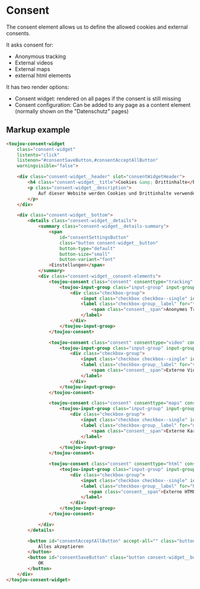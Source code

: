 # Consent

The consent element allows us to define the allowed cookies and external consents.

It asks consent for:
- Anonymous tracking
- External videos
- External maps
- external html elements

It has two render options:
- Consent widget: rendered on all pages if the consent is still missing
- Consent configuration: Can be added to any page as a content element (normally shown on the "Datenschutz" pages)

## Markup example
```html
<toujou-consent-widget
    class="consent-widget"
    listento="click"
    listenon="#consentSaveButton,#consentAcceptAllButton"
    warningvisible="false">

    <div class="consent-widget__header" slot="consentWidgetHeader">
        <h4 class="consent-widget__title">Cookies &amp; Drittinhalte</h4>
        <p class="consent-widget__description">
            Auf dieser Website werden Cookies und Drittinhalte verwendet. Im Folgenden können Sie Ihre Zustimmung geben oder widerrufen. Weitere Informationen finden Sie in unserer <a class="consent-widget__description-link" href="/datenschutz/">Datenschutzerklärung.</a>
        </p>
    </div>

    <div class="consent-widget__bottom">
        <details class="consent-widget__details">
            <summary class="consent-widget__details-summary">
                <span
                    id="consentSettingsButton"
                    class="button consent-widget__button"
                    button-type="default"
                    button-size="small"
                    button-variant="font"
                >Einstellungen</span>
            </summary>
            <div class="consent-widget__consent-elements">
                <toujou-consent class="consent" consenttype="tracking" consentlifetime="1" snackbarmessage="" listento="change" listenon="#trackingInput-box" prechecked="1">
                    <toujou-input-group class="input-group" input-group-type="checkbox">
                        <div class="checkbox-group">
                            <input class="checkbox checkbox--single" id="trackingInput-box" type="checkbox">
                            <label class="checkbox-group__label" for="trackingInput-box">
                                <span class="consent__span">Anonymes Tracking erlauben <span class="consent__duration">(Session)</span></span>
                            </label>
                        </div>
                    </toujou-input-group>
                </toujou-consent>

                <toujou-consent class="consent" consenttype="video" consentlifetime="30" snackbarmessage="" listento="change" listenon="#videoInput-box" prechecked="0">
                    <toujou-input-group class="input-group" input-group-type="checkbox">
                        <div class="checkbox-group">
                            <input class="checkbox checkbox--single" id="videoInput-box" type="checkbox">
                            <label class="checkbox-group__label" for="videoInput-box">
                                <span class="consent__span">Externe Videos erlauben <span class="consent__duration">(30 Tage)</span></span>
                            </label>
                        </div>
                    </toujou-input-group>
                </toujou-consent>

                <toujou-consent class="consent" consenttype="maps" consentlifetime="30" snackbarmessage="" listento="change" listenon="#mapsInput-box" prechecked="0">
                    <toujou-input-group class="input-group" input-group-type="checkbox">
                        <div class="checkbox-group">
                            <input class="checkbox checkbox--single" id="mapsInput-box" type="checkbox">
                            <label class="checkbox-group__label" for="mapsInput-box">
                                <span class="consent__span">Externe Karten erlauben <span class="consent__duration">(30 Tage)</span></span>
                            </label>
                        </div>
                    </toujou-input-group>
                </toujou-consent>

                <toujou-consent class="consent" consenttype="html" consentlifetime="30" snackbarmessage="" listento="change" listenon="#htmlInput-box" prechecked="0">
                    <toujou-input-group class="input-group" input-group-type="checkbox">
                        <div class="checkbox-group">
                            <input class="checkbox checkbox--single" id="htmlInput-box" type="checkbox">
                            <label class="checkbox-group__label" for="htmlInput-box">
                               <span class="consent__span">Externe HTML-Inhalte erlauben <span class="consent__duration">(30 Tage)</span></span>
                            </label>
                        </div>
                    </toujou-input-group>
                </toujou-consent>

            </div>
        </details>

        <button id="consentAcceptAllButton" accept-all="" class="button consent-widget__button" button-type="default" button-size="small" button-variant="primary">
            Alles akzeptieren
        </button>
        <button id="consentSaveButton" class="button consent-widget__button" button-size="small" button-variant="primary" button-type="default">
            OK
        </button>
    </div>
</toujou-consent-widget>
```